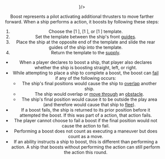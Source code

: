 <Header title="boost" icon={<Boost/>}/>

Boost represents a pilot activating additional thrusters to move farther
forward. When a ship performs a <Boost/> action, it boosts by following these steps:

1. Choose the [1 <Straight/>], [1 <LeftBank/>], or [1 <RightBank/>] template.
2. Set the template between the ship's front [guides](/article/Guides).
3. Place the ship at the opposite end of the template and slide the rear guides of the ship into the template.
4. Return the template to the [supply](/article/Supply).

<ImgCenter src="/images/xwing-boost.webp" alt="X Wing Boost"/>
<TextCenter text="An X-wing boosts to the left, straight, or to the right."/>

* When a player declares to boost a ship, that player also declares whether
the ship is boosting straight, left, or right.
* While attempting to place a ship to complete a boost, the boost can [fail](/article/fail) if
any of the following occurs:
    + The ship's final positions would cause the ship to [overlap](/article/overlap) another ship.
    + The ship would overlap or [move through](/article/Move_Through) an [obstacle](/article/Obstacle).
    + The ship's final position would cause it to be outside the play area (and
therefore would cause that ship to [flee](/article/Flee)).
* If a boost fails, the ship is returned to its prior position before it
attempted the boost. If this was part of a <Boost/> action, that action fails.
* The player cannot choose to fail a boost if the final position would not
cause the action to fail.
* Performing a boost does not count as executing a maneuver but does
count as a move.
* If an ability instructs a ship to boost, this is different than performing
a <Boost/> action. A ship that boosts without performing the action can still
perform the <Boost/> action this round.